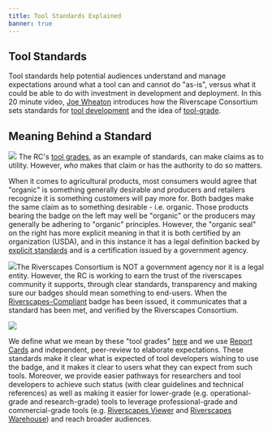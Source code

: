 ```yaml
---
title: Tool Standards Explained
banner: true
---
```


## Tool Standards

Tool standards help potential audiences understand and manage expectations around what a tool can and cannot do "as-is", versus what it could be able to do with investment in development and deployment. In this 20 minute video, [Joe Wheaton](https://joewheaton.org) introduces how the Riverscape Consortium sets standards for [tool development](https://riverscapes.net/Tools/) and the idea of [tool-grade](https://riverscapes.net/Tools/discrimination.html#tool-grade). 

<Youtube id="wcT4vSZmQa0" caption="Riverscapes Tool Standards Explained" />

## Meaning Behind a Standard

<Image float="left" src="/images/RC/organic.png" /> The RC's [tool grades](/Tools/discrimination.html), as an example of standards, can make claims as to utility. However, _who_ makes that claim or has the authority to do so matters. 

When it comes to agricultural products, most consumers would agree that "organic" is something generally desirable and producers and retailers recognize it is something customers will pay more for. Both badges make the same claim as to something desirable - i.e. organic.  Those products bearing the badge on the left may well be "organic" or the producers may generally be adhering to "organic" principles. However, the "organic seal" on the right has more explicit meaning in that it is both certified by an organization (USDA), and in this instance it has a legal definition backed by [explicit standards](https://www.ams.usda.gov/rules-regulations/organic/organic-seal) and is a certification issued by a government agency.  

<Image float="left" src="/images/RC/RiverscapesCompliant_48.png" />The Riverscapes Consortium is NOT a government agency nor it is a legal entity. However, the RC is working to earn the trust of the riverscapes community it supports, through clear standards, transparency and making sure our badges should mean something to end-users. When the [Riverscapes-Compliant](/Tools/#riverscapes-compliant) badge has been issued, it communicates that a standard has been met, and verified by the Riverscapes Consortium. 

<Image to="/Tools/discrimination" src="/images/tools/grade/Tool_Badges_wText_All_700w.png" />

We define what we mean by these "tool grades" [here](/Tools/discrimination.html) and we use [Report Cards](/Tools/reportcards.html) and independent, peer-review to elaborate expectations. These standards make it clear what is expected of tool developers wishing to use the badge, and it makes it clear to users what they can expect from such tools. Moreover, we provide easier pathways for researchers and tool developers to achieve such status (with clear guidelines and technical references) as well as making it easier for lower-grade (e.g. operational-grade and research-grade) tools to leverage professional-grade and commercial-grade tools (e.g. [Riverscapes Viewer](https://rave.riverscapes.net) and [Riverscapes Warehouse](https://data.riverscapes.net)) and reach broader audiences.






